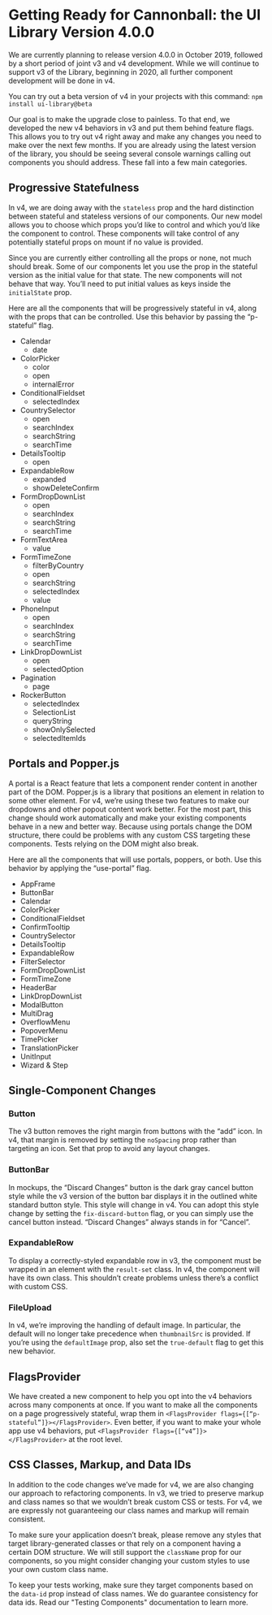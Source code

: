 # Getting Ready for Cannonball: the UI Library Version 4.0.0

We are currently planning to release version 4.0.0 in October 2019, followed by a short period of joint v3 and v4 development.
While we will continue to support v3 of the Library, beginning in 2020, all further component development will be done in v4.

You can try out a beta version of v4 in your projects with this command: `npm install ui-library@beta`

Our goal is to make the upgrade close to painless. To that end, we developed the new v4 behaviors in v3 and put them behind feature flags. This allows you to try out v4 right away and make any changes you need to make over the next few months. If you are already using the latest version of the library, you should be seeing several console warnings calling out components you should address. These fall into a few main categories.

## Progressive Statefulness
In v4, we are doing away with the `stateless` prop and the hard distinction between stateful and stateless versions of our components. Our new model allows you to choose which props you’d like to control and which you’d like the component to control. These components will take control of any potentially stateful props on mount if no value is provided.

Since you are currently either controlling all the props or none, not much should break. Some of our components let you use the prop in the stateful version as the initial value for that state. The new components will not behave that way. You’ll need to put initial values as keys inside the `initialState` prop.

Here are all the components that will be progressively stateful in v4, along with the props that can be controlled. Use this behavior by passing the “p-stateful” flag.

* Calendar
    * date
* ColorPicker
    * color
    * open
    * internalError
* ConditionalFieldset
    * selectedIndex
* CountrySelector
    * open
    * searchIndex
    * searchString
    * searchTime
* DetailsTooltip
    * open
* ExpandableRow
    * expanded
    * showDeleteConfirm
* FormDropDownList
    * open
    * searchIndex
    * searchString
    * searchTime
* FormTextArea
    * value
* FormTimeZone
    * filterByCountry
    * open
    * searchString
    * selectedIndex
    * value
* PhoneInput
    * open
    * searchIndex
    * searchString
    * searchTime
* LinkDropDownList
    * open
    * selectedOption
* Pagination
    * page
* RockerButton
    * selectedIndex
    * SelectionList
    * queryString
    * showOnlySelected
    * selectedItemIds

## Portals and Popper.js
A portal is a React feature that lets a component render content in another part of the DOM. Popper.js is a library that positions an element in relation to some other element. For v4, we’re using these two features to make our dropdowns and other popout content work better. For the most part, this change should work automatically and make your existing components behave in a new and better way. Because using portals change the DOM structure, there could be problems with any custom CSS targeting these components. Tests relying on the DOM might also break.

Here are all the components that will use portals, poppers, or both. Use this behavior by applying the “use-portal” flag.

* AppFrame
* ButtonBar
* Calendar
* ColorPicker
* ConditionalFieldset
* ConfirmTooltip
* CountrySelector
* DetailsTooltip
* ExpandableRow
* FilterSelector
* FormDropDownList
* FormTimeZone
* HeaderBar
* LinkDropDownList
* ModalButton
* MultiDrag
* OverflowMenu
* PopoverMenu
* TimePicker
* TranslationPicker
* UnitInput
* Wizard & Step

## Single-Component Changes
### Button
The v3 button removes the right margin from buttons with the “add” icon. In v4, that margin is removed by setting the `noSpacing` prop rather than targeting an icon. Set that prop to avoid any layout changes.

### ButtonBar
In mockups, the “Discard Changes” button is the dark gray cancel button style while the v3 version of the button bar displays it in the outlined white standard button style. This style will change in v4. You can adopt this style change by setting the `fix-discard-button` flag, or you can simply use the cancel button instead. “Discard Changes” always stands in for “Cancel”.

### ExpandableRow
To display a correctly-styled expandable row in v3, the component must be wrapped in an element with the `result-set` class. In v4, the component will have its own class. This shouldn’t create problems unless there’s a conflict with custom CSS.

### FileUpload
In v4, we’re improving the handling of default image. In particular, the default will no longer take precedence when `thumbnailSrc` is provided. If you’re using the `defaultImage` prop, also set the `true-default` flag to get this new behavior.

## FlagsProvider
We have created a new component to help you opt into the v4 behaviors across many components at once. If you want to make all the components on a page progressively stateful, wrap them in `<FlagsProvider flags={[“p-stateful”]}></FlagsProvider>`. Even better, if you want to make your whole app use v4 behaviors, put `<FlagsProvider flags={[“v4”]}></FlagsProvider>` at the root level.

## CSS Classes, Markup, and Data IDs
In addition to the code changes we’ve made for v4, we are also changing our approach to refactoring components. In v3, we tried to preserve markup and class names so that we wouldn’t break custom CSS or tests. For v4, we are expressly not guaranteeing our class names and markup will remain consistent.

To make sure your application doesn’t break, please remove any styles that target library-generated classes or that rely on a component having a certain DOM structure. We will still support the `className` prop for our components, so you might consider changing your custom styles to use your own custom class name.

To keep your tests working, make sure they target components based on the `data-id` prop instead of class names. We do guarantee consistency for data ids. Read our "Testing Components" documentation to learn more.
